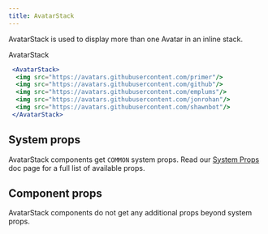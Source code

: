 ```yaml
---
title: AvatarStack
---
```


AvatarStack is used to display more than one Avatar in an inline stack.

AvatarStack
```jsx live
 <AvatarStack>
  <img src="https://avatars.githubusercontent.com/primer"/>
  <img src="https://avatars.githubusercontent.com/github"/>
  <img src="https://avatars.githubusercontent.com/emplums"/>
  <img src="https://avatars.githubusercontent.com/jonrohan"/>
  <img src="https://avatars.githubusercontent.com/shawnbot"/>
 </AvatarStack>
 ```

## System props

AvatarStack components get `COMMON` system props. Read our [System Props](/system-props) doc page for a full list of available props.

## Component props

AvatarStack components do not get any additional props beyond system props.
